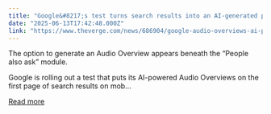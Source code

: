 ```yaml
---
title: "Google&#8217;s test turns search results into an AI-generated podcast"
date: "2025-06-13T17:42:48.000Z"
link: "https://www.theverge.com/news/686904/google-audio-overviews-ai-podcast-search"
---
```


The option to generate an Audio Overview appears beneath the “People also ask” module.

Google is rolling out a test that puts its AI-powered Audio Overviews on the first page of search results on mob...

[Read more](https://www.theverge.com/news/686904/google-audio-overviews-ai-podcast-search)
